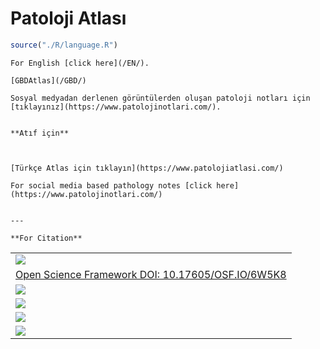 # Patoloji Atlası {#patoloji-atlasi .unnumbered}

```r
source("./R/language.R")
```

```asis

For English [click here](/EN/).  

[GBDAtlas](/GBD/)  

Sosyal medyadan derlenen görüntülerden oluşan patoloji notları için [tıklayınız](https://www.patolojinotlari.com/).  


**Atıf için**  



```

```asis

[Türkçe Atlas için tıklayın](https://www.patolojiatlasi.com/)  

For social media based pathology notes [click here](https://www.patolojinotlari.com/)  


---  

**For Citation**

```




|                                                                                                                                                                                                                                                 |
|------------------------------------------------------------------------|
| [![](https://zenodo.org/badge/452585667.svg)](https://zenodo.org/badge/latestdoi/452585667)                                                                                                                                                     |
| [Open Science Framework DOI: 10.17605/OSF.IO/6W5K8](https://osf.io/6w5k8/)                                                                                                                                                                      |
| [![](https://img.shields.io/github/issues/patolojiatlasi/patolojiatlasi.github.io)](https://github.com/patolojiatlasi/patolojiatlasi.github.io/issues)                                                                                          |
| [![](https://img.shields.io/github/license/patolojiatlasi/patolojiatlasi.github.io)](https://github.com/patolojiatlasi/patolojiatlasi.github.io/blob/main/LICENSE)                                                                              |
| [![](https://img.shields.io/twitter/url?label=Patoloji%20Atlas%C4%B1&style=social&url=https%253A%252F%252Fwww.patolojiatlasi.com%252F)](https://twitter.com/intent/tweet?text=#patolojiatlasi&url=https%3A%2F%2Fwww.patolojiatlasi.com%2F)      |
| [![](https://img.shields.io/twitter/url?label=Patoloji%20Notlar%C4%B1&style=social&url=https%253A%252F%252Fwww.patolojinotlari.com%252F)](https://twitter.com/intent/tweet?text=#patolojinotlari:&url=https%3A%2F%2Fwww.patolojinotlari.com%2F) |
